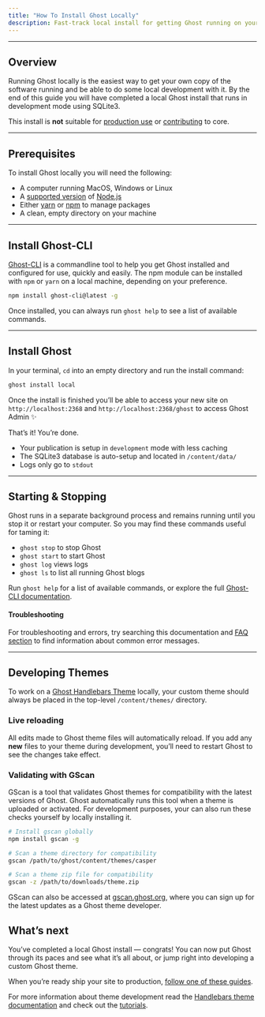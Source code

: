 ```yaml
---
title: "How To Install Ghost Locally"
description: Fast-track local install for getting Ghost running on your computer or setup for doing theme development
---
```


***

## Overview

Running Ghost locally is the easiest way to get your own copy of the software running and be able to do some local development with it. By the end of this guide you will have completed a local Ghost install that runs in development mode using SQLite3.

This install is **not** suitable for [production use](/install/ubuntu/) or [contributing](/install/source/) to core.

***

## Prerequisites

To install Ghost locally you will need the following:

* A computer running MacOS, Windows or Linux
* A [supported version](/faq/node-versions/) of [Node.js](https://nodejs.org)
* Either [yarn](https://yarnpkg.com/en/docs/install#alternatives-tab) or [npm](https://www.npmjs.com/get-npm) to manage packages
* A clean, empty directory on your machine

***

## Install Ghost-CLI

[Ghost-CLI](/ghost-cli/) is a commandline tool to help you get Ghost installed and configured for use, quickly and easily. The npm module can be installed with `npm` or `yarn` on a local machine, depending on your preference.

```bash
npm install ghost-cli@latest -g
```

Once installed, you can always run `ghost help` to see a list of available commands.

***

## Install Ghost

In your terminal, `cd` into an empty directory and run the install command:

```bash
ghost install local
```

Once the install is finished you’ll be able to access your new site on `http://localhost:2368` and `http://localhost:2368/ghost` to access Ghost Admin ✨

That’s it! You’re done.

* Your publication is setup in `development` mode with less caching
* The SQLite3 database is auto-setup and located in `/content/data/`
* Logs only go to `stdout`

***

## Starting & Stopping

Ghost runs in a separate background process and remains running until you stop it or restart your computer. So you may find these commands useful for taming it:

* `ghost stop` to stop Ghost
* `ghost start` to start Ghost
* `ghost log` views logs
* `ghost ls` to list all running Ghost blogs

Run `ghost help` for a list of available commands, or explore the full [Ghost-CLI documentation](/ghost-cli/).

#### Troubleshooting

For troubleshooting and errors, try searching this documentation and [FAQ section](/faq/) to find information about common error messages.

***

## Developing Themes

To work on a [Ghost Handlebars Theme](/themes/) locally, your custom theme should always be placed in the top-level `/content/themes/` directory.

### Live reloading

All edits made to Ghost theme files will automatically reload. If you add any **new** files to your theme during development, you’ll need to restart Ghost to see the changes take effect.

### Validating with GScan

GScan is a tool that validates Ghost themes for compatibility with the latest versions of Ghost. Ghost automatically runs this tool when a theme is uploaded or activated. For development purposes, your can also run these checks yourself by locally installing it.

```bash
# Install gscan globally
npm install gscan -g

# Scan a theme directory for compatibility
gscan /path/to/ghost/content/themes/casper

# Scan a theme zip file for compatibility
gscan -z /path/to/downloads/theme.zip
```

GScan can also be accessed at [gscan.ghost.org](https://gscan.ghost.org/), where you can sign up for the latest updates as a Ghost theme developer.

## What’s next

You’ve completed a local Ghost install — congrats! You can now put Ghost through its paces and see what it’s all about, or jump right into developing a custom Ghost theme.

When you’re ready ship your site to production, [follow one of these guides](/install/).

For more information about theme development read the [Handlebars theme documentation](/themes/) and check out the [tutorials](/tutorials/).